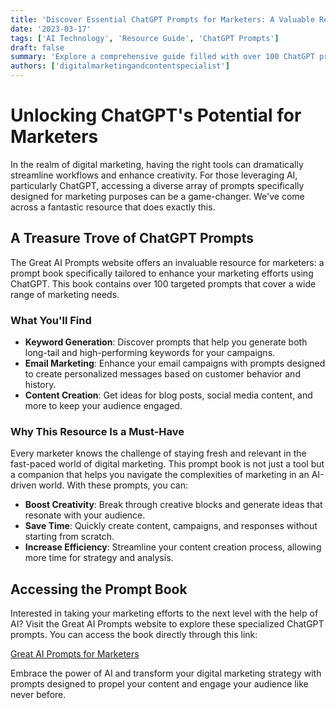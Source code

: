 ```yaml
---
title: 'Discover Essential ChatGPT Prompts for Marketers: A Valuable Resource'
date: '2023-03-17'
tags: ['AI Technology', 'Resource Guide', 'ChatGPT Prompts']
draft: false
summary: 'Explore a comprehensive guide filled with over 100 ChatGPT prompts tailored for marketers looking to enhance their digital marketing strategies.'
authors: ['digitalmarketingandcontentspecialist']
---
```


# Unlocking ChatGPT's Potential for Marketers

In the realm of digital marketing, having the right tools can dramatically streamline workflows and enhance creativity. For those leveraging AI, particularly ChatGPT, accessing a diverse array of prompts specifically designed for marketing purposes can be a game-changer. We've come across a fantastic resource that does exactly this.

## A Treasure Trove of ChatGPT Prompts

The Great AI Prompts website offers an invaluable resource for marketers: a prompt book specifically tailored to enhance your marketing efforts using ChatGPT. This book contains over 100 targeted prompts that cover a wide range of marketing needs.

### What You'll Find

- **Keyword Generation**: Discover prompts that help you generate both long-tail and high-performing keywords for your campaigns.
- **Email Marketing**: Enhance your email campaigns with prompts designed to create personalized messages based on customer behavior and history.
- **Content Creation**: Get ideas for blog posts, social media content, and more to keep your audience engaged.

### Why This Resource Is a Must-Have

Every marketer knows the challenge of staying fresh and relevant in the fast-paced world of digital marketing. This prompt book is not just a tool but a companion that helps you navigate the complexities of marketing in an AI-driven world. With these prompts, you can:

- **Boost Creativity**: Break through creative blocks and generate ideas that resonate with your audience.
- **Save Time**: Quickly create content, campaigns, and responses without starting from scratch.
- **Increase Efficiency**: Streamline your content creation process, allowing more time for strategy and analysis.

## Accessing the Prompt Book

Interested in taking your marketing efforts to the next level with the help of AI? Visit the Great AI Prompts website to explore these specialized ChatGPT prompts. You can access the book directly through this link:

[Great AI Prompts for Marketers](https://www.greataiprompts.com/chat-gpt/chat-gpt-prompts-for-marketers/)

Embrace the power of AI and transform your digital marketing strategy with prompts designed to propel your content and engage your audience like never before.

